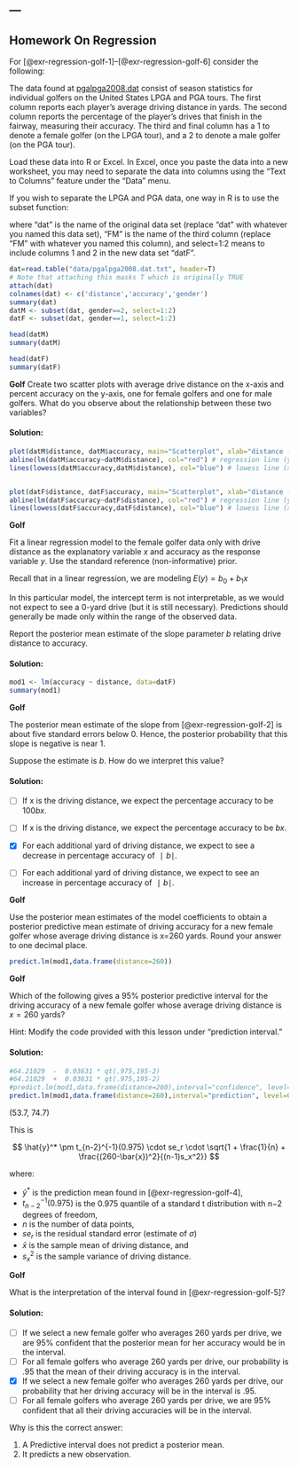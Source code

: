---
---

## Homework On Regression

For [@exr-regression-golf-1]--[@exr-regression-golf-6] consider the following:

The data found at [pgalpga2008.dat](http://www.stat.ufl.edu/~winner/data/pgalpga2008.dat) consist of season statistics for individual golfers on the United States LPGA and PGA tours. The first column reports each player's average driving distance in yards. The second column reports the percentage of the player's drives that finish in the fairway, measuring their accuracy. The third and final column has a 1 to denote a female golfer (on the LPGA tour), and a 2 to denote a male golfer (on the PGA tour).

Load these data into R or Excel. In Excel, once you paste the data into a new worksheet, you may need to separate the data into columns using the "Text to Columns" feature under the "Data" menu.

If you wish to separate the LPGA and PGA data, one way in R is to use the subset function:

where "dat" is the name of the original data set (replace "dat" with whatever you named this data set), "FM" is the name of the third column (replace "FM" with whatever you named this column), and select=1:2 means to include columns 1 and 2 in the new data set "datF".

```r
dat=read.table("data/pgalpga2008.dat.txt", header=T)
# Note that attaching this masks T which is originally TRUE
attach(dat)
colnames(dat) <- c('distance','accuracy','gender')
summary(dat)
datM <- subset(dat, gender==2, select=1:2)
datF <- subset(dat, gender==1, select=1:2)

head(datM)
summary(datM)

head(datF)
summary(datF)

```

::: {#exr-regression-golf-1}
[**Golf**]{.column-margin} Create two scatter plots with average drive distance on the x-axis and percent accuracy on the y-axis, one for female golfers and one for male golfers. What do you observe about the relationship between these two variables?

:::: {.solution .callout-tip collapse="true"}
#### Solution:

```r
plot(datM$distance, datM$accuracy, main="Scatterplot", xlab="distance (yards)", ylab="accuracy(pct)", pch=19)
abline(lm(datM$accuracy~datM$distance), col="red") # regression line (y~x)
lines(lowess(datM$accuracy,datM$distance), col="blue") # lowess line (x,y)


plot(datF$distance, datF$accuracy, main="Scatterplot", xlab="distance (yards)", ylab="accuracy(pct)", pch=19)
abline(lm(datF$accuracy~datF$distance), col="red") # regression line (y~x)
lines(lowess(datF$accuracy,datF$distance), col="blue") # lowess line (x,y)

```

::::
:::

::: {#exr-regression-golf-2}
[**Golf**]{.column-margin}

Fit a linear regression model to the female golfer data only with drive distance as the explanatory variable $x$ and accuracy as the response variable $y$. Use the standard reference (non-informative) prior.

Recall that in a linear regression, we are modeling $E(y)=b_0+b_1x$

In this particular model, the intercept term is not interpretable, as we would not expect to see a 0-yard drive (but it is still necessary). Predictions should generally be made only within the range of the observed data.

Report the posterior mean estimate of the slope parameter $b$ relating drive distance to accuracy.

:::: {.solution .callout-tip collapse="true"}
#### Solution:

```r
mod1 <- lm(accuracy ~ distance, data=datF)
summary(mod1)
```

::::
:::

::: {#exr-regression-golf-3}
[**Golf**]{.column-margin}

The posterior mean estimate of the slope from [@exr-regression-golf-2] is about five standard errors below 0. Hence, the posterior probability that this slope is negative is near 1.

Suppose the estimate is $b$. How do we interpret this value?

:::: {.solution .callout-tip collapse="true"}
#### Solution:

-   [ ] If x is the driving distance, we expect the percentage accuracy to be $100bx$.

-   [ ] If x is the driving distance, we expect the percentage accuracy to be $bx$.

-   [x] For each additional yard of driving distance, we expect to see a decrease in percentage accuracy of $∣b∣$.

-   [ ] For each additional yard of driving distance, we expect to see an increase in percentage accuracy of $∣b∣$.
::::

:::

::: {#exr-regression-golf-4}
[**Golf**]{.column-margin}

Use the posterior mean estimates of the model coefficients to obtain a posterior predictive mean estimate of driving accuracy for a new female golfer whose average driving distance is x=260 yards. Round your answer to one decimal place.

```r
predict.lm(mod1,data.frame(distance=260))
```
:::

::: {#exr-regression-golf-5}
[**Golf**]{.column-margin}

Which of the following gives a 95% posterior predictive interval for the driving accuracy of a new female golfer whose average driving distance is $x=260$ yards?

Hint: Modify the code provided with this lesson under "prediction interval."

:::: {.solution .callout-tip collapse="true"}
#### Solution:

```r
#64.21029  -  0.03631 * qt(.975,195-2)
#64.21029  +  0.03631 * qt(.975,195-2)
#predict.lm(mod1,data.frame(distance=260),interval="confidence", level=0.95)
predict.lm(mod1,data.frame(distance=260),interval="prediction", level=0.95)
```

(53.7, 74.7)

This is

$$
\hat{y}^* \pm t_{n-2}^{-1}(0.975) \cdot se_r \cdot \sqrt{1 + \frac{1}{n} + \frac{(260-\bar{x})^2}{(n-1)s_x^2}}
$$ 

where:

-   $\hat{y}^*$ is the prediction mean found in [@exr-regression-golf-4],
-   $t_{n-2}^{-1}(0.975)$ is the 0.975 quantile of a standard t distribution with n−2 degrees of freedom,
-   $n$ is the number of data points,
-   $se_r$ is the residual standard error (estimate of $\sigma$)
-   $\bar{x}$ is the sample mean of driving distance, and\
-   $s_x^2$ is the sample variance of driving distance.
::::
:::

::: {#exr-regression-golf-6}
[**Golf**]{.column-margin}

What is the interpretation of the interval found in [@exr-regression-golf-5]?

:::: {.solution .callout-tip collapse="true"}
#### Solution:

-   [ ] If we select a new female golfer who averages 260 yards per drive, we are 95% confident that the posterior mean for her accuracy would be in the interval.
-   [ ] For all female golfers who average 260 yards per drive, our probability is $.95$ that the mean of their driving accuracy is in the interval.
-   [x] If we select a new female golfer who averages 260 yards per drive, our probability that her driving accuracy will be in the interval is .95.
-   [ ] For all female golfers who average 260 yards per drive, we are 95% confident that all their driving accuracies will be in the interval.

Why is this the correct answer:

1.  A Predictive interval does not predict a posterior mean.
2.  It predicts a new observation.
::::

:::
